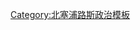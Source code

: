 {{Navbox
|name  = 北塞浦路斯总统
|title = {{TRNC}}[[北賽普勒斯總統|總統]]
|listclass = hlist
|state = {{{state<includeonly>|collapsed</includeonly>}}}
|image = [[Image:Flag of the President of the Turkish Republic of Northern Cyprus.svg|40px|Standard of the President of Turkish Republic of Northern Cyprus]]
|list1 = 
* [[拉乌夫·登克塔什]]
* [[麥赫邁特·阿里·塔拉特]]
* [[德尔维什·埃尔奥卢]]
* [[穆斯塔法·阿肯哲]]
* [[埃尔辛·塔塔尔]]
}}<noinclude>
[[Category:北塞浦路斯政治模板]]
</noinclude>